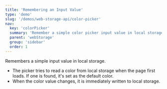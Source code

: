 ```yaml
---
title: 'Remembering an Input Value'
type: 'demo'
slug: '/demos/web-storage-api/color-picker'
nav:
  key: 'colorPicker'
  summary: 'Remember a simple color picker input value in local storage.'
  parent: 'webStorage'
  group: 'sidebar'
  order: 1
---
```


Remembers a simple input value in local storage.

 - The picker tries to read a color from local storage when the page first loads. If one is found, it's set as the default color.
 - When the color value changes, it is immediately written to local storage.

